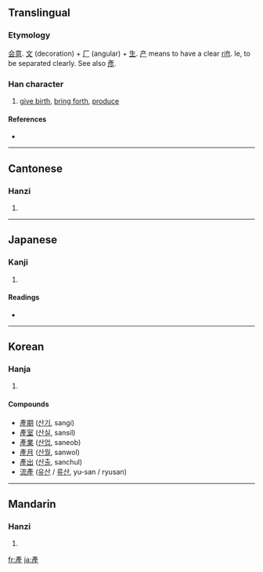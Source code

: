 {{also|産|产}}
==Translingual==

===Etymology===
[[会意]]. [[文]] (decoration) + [[厂]] (angular) + [[生]]. [[产]] means to have a clear [[rift]]. Ie, to be separated clearly. See also [[彥]].

===Han character===
{{Han char|rn=100|rad=生|as=06|sn=11|four=0021<sub>4</sub>|canj=卜竹竹手一 (YHHQM)}}

# [[give birth]], [[bring forth]], [[produce]]

====References====
* {{Han ref|kx=0755.090|dkj=21684|dj=1165.080|hdz=42577.151|uh=7522|ud=29986|bh=B2A3|bd=45731}}

----

==Cantonese==

===Hanzi===
{{yue-hanzi|jyut=|y=chaan2|sim=产}}

# {{defn|Cantonese}}

----

==Japanese==

===Kanji===
{{ja-kanji|grade=|rs=生06}}

# {{defn|Japanese}}

====Readings====
* {{ja-readings|on=[[さん]] (san)|kun=[[うまれる]] (umareru), [[うぶ]] (ubu), [[うむ]] (umu)}}

----

==Korean==

===Hanja===
{{ko-hanja|hangeul=[[산]]|eumhun=|rv=san|mr=san|y=san}}

# {{defn|Korean}}

====Compounds====
* [[產期]] ([[산기]], sangi)
* [[產室]] ([[산실]], sansil)
* [[產業]] ([[산업]], saneob)
* [[產月]] ([[산월]], sanwol)
* [[產出]] ([[산출]], sanchul)
* [[流產]] ([[유산]] / [[류산]], yu-san / ryusan)<!-- my en-ko dictionary uses the 產 variant -->

----

==Mandarin==

===Hanzi===
{{cmn-hanzi|sim=产|pin=[[chǎn]] ([[chan3]]), [[pǔ]] ([[pu3]]), [[pù]] ([[pu4]])|wg=ch'an<sup>3</sup>, p'u<sup>3</sup>, p'u<sup>4</sup>}}

# {{defn|Mandarin}}

[[fr:產]]
[[ja:產]]